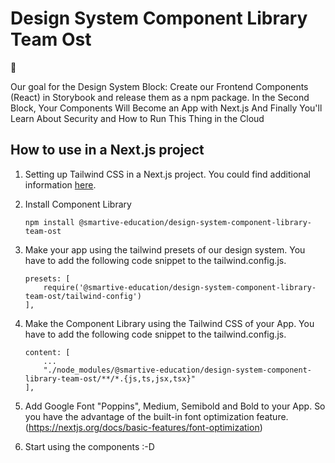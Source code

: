 
<Meta title="Introduction" />

# Design System Component Library Team Ost

🐼

Our goal for the Design System Block: Create our Frontend Components (React) in Storybook and release them as a npm package.
In the Second Block, Your Components Will Become an App with Next.js
And Finally You'll Learn About Security and How to Run This Thing in the Cloud


## How to use in a Next.js project

1. Setting up Tailwind CSS in a Next.js project. You could find additional information [here](https://tailwindcss.com/docs/guides/nextjs).
2. Install Component Library

    ```
    npm install @smartive-education/design-system-component-library-team-ost
    ```
3. Make your app using the tailwind presets of our design system. You have to add the following code snippet to the tailwind.config.js.

    ```
    presets: [
        require('@smartive-education/design-system-component-library-team-ost/tailwind-config')
    ],
    ```
4. Make the Component Library using the Tailwind CSS of your App. You have to add the following code snippet to the tailwind.config.js.

    ```
    content: [
        ...
        "./node_modules/@smartive-education/design-system-component-library-team-ost/**/*.{js,ts,jsx,tsx}"
    ],
    ```
5. Add Google Font "Poppins", Medium, Semibold and Bold to your App. So you have the advantage of the built-in font optimization feature. (https://nextjs.org/docs/basic-features/font-optimization)
6. Start using the components :-D
